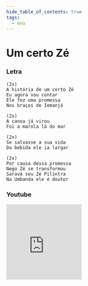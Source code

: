```yaml
---
hide_table_of_contents: true
tags:
  - exu
---
```


# Um certo Zé

### Letra

```text
(2x)
A história de um certo Zé
Eu agora vou contar
Ele fez uma promessa
Nos braços de Iemanjá

(2x)
A canoa já virou
Foi a marola lá do mar

(2x)
Se salvasse a sua vida
Da bebida ele ia largar

(2x)
Por causa dessa promessa
Nego Zé se transformou
Saravá seu Zé Pilintra
Na Umbanda ele é doutor
```

### Youtube

<iframe
  width="200"
  height="200"
  src="https://www.youtube.com/embed/myHmEBdtc3A"
  title="YouTube video player"
  frameborder="0"
  allow="accelerometer; autoplay; clipboard-write; encrypted-media; gyroscope; picture-in-picture; web-share"
  referrerpolicy="strict-origin-when-cross-origin"
  allowfullscreen
></iframe>
